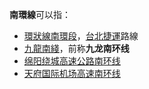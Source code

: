 {{線路名消歧義}}
'''南環線'''可以指：
*[[環狀線_(台北捷運)|環狀線南環段]]，[[台北捷運|台北捷運]]路線
*[[九龍南綫|九龍南綫]]，前称'''九龙南环线'''
*[[绵阳绕城高速公路南环线|绵阳绕城高速公路南环线]]
*[[天府国际机场高速南环线|天府国际机场高速南环线]]

{{disambig|Cat=三字路線名消歧義}}